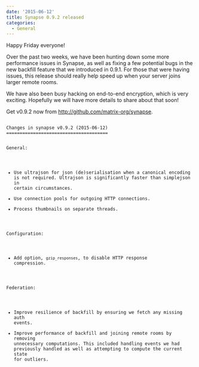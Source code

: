 ```yaml
---
date: '2015-06-12'
title: Synapse 0.9.2 released
categories:
  - General
---
```


Happy Friday everyone!

Over the past two weeks, we have been hunting down some more performance issues in Synapse, as well as fixing a few potential bugs in the new backfill feature that we introduced in 0.9.1. For those that were having issues, this release should really help speed up when your server joins larger remote rooms.

We have also been busy hacking on end-to-end encryption, which is very exciting. Hopefully we will have more details to share about that soon!

Get v0.9.2 now from <a href="http://github.com/matrix-org/synapse">http://github.com/matrix-org/synapse</a>.

<code>
Changes in synapse v0.9.2 (2015-06-12)
======================================

General:

* Use ultrajson for json (de)serialisation when a canonical encoding is not required. Ultrajson is significantly faster than simplejson in certain circumstances.
* Use connection pools for outgoing HTTP connections.
* Process thumbnails on separate threads.

Configuration:

* Add option, ``gzip_responses``, to disable HTTP response compression.

Federation:

* Improve resilience of backfill by ensuring we fetch any missing auth events.
* Improve performance of backfill and joining remote rooms by removing unnecessary computations. This included handling events we had previously handled as well as attempting to compute the current state for outliers.

</code>